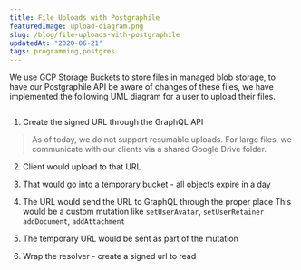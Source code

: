 ```yaml
---
title: File Uploads with Postgraphile
featuredImage: upload-diagram.png
slug: /blog/file-uploads-with-postgraphile
updatedAt: "2020-06-21"
tags: programming,postgres
---
```


We use GCP Storage Buckets to store files in managed blob storage, to have
our Postgraphile API be aware of changes of these files, we have implemented
the following UML diagram for a user to upload their files.

<Image />

1. Create the signed URL through the GraphQL API

> As of today, we do not support resumable uploads. For large files, we
> communicate with our clients via a shared Google Drive folder.

2. Client would upload to that URL
3. That would go into a temporary bucket - all objects expire in a day

4. The URL would send the URL to GraphQL through the proper place
  This would be a custom mutation like `setUserAvatar`, `setUserRetainer`
  `addDocument`, `addAttachment`

5. The temporary URL would be sent as part of the mutation

6. Wrap the resolver - create a signed url to read
